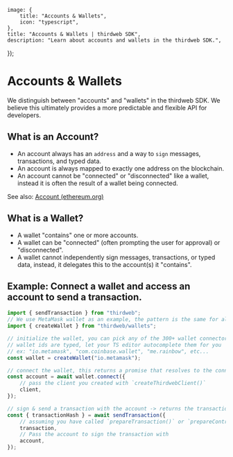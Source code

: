 
	image: {
		title: "Accounts & Wallets",
		icon: "typescript",
	},
	title: "Accounts & Wallets | thirdweb SDK",
	description: "Learn about accounts and wallets in the thirdweb SDK.",
});

# Accounts & Wallets

We distinguish between "accounts" and "wallets" in the thirdweb SDK. We believe this ultimately provides a more predictable and flexible API for developers.

## What is an Account?

- An account always has an `address` and a way to `sign` messages, transactions, and typed data.
- An account is always mapped to exactly one address on the blockchain.
- An account cannot be "connected" or "disconnected" like a wallet, instead it is often the result of a wallet being connected.

See also: [Account (ethereum.org)](https://ethereum.org/en/glossary/#account)

## What is a Wallet?

- A wallet "contains" one or more accounts.
- A wallet can be "connected" (often prompting the user for approval) or "disconnected".
- A wallet cannot independently sign messages, transactions, or typed data, instead, it delegates this to the account(s) it "contains".


<Stack>

<ArticleIconCard
	title="Supported Wallets"
	icon={ComponentIcon}
	href="/connect/external-wallets"
	description="See all 500+ wallets supported by the thirdweb SDKs"
/>

</Stack>

## Example: Connect a wallet and access an account to send a transaction.

```ts
import { sendTransaction } from "thirdweb";
// We use MetaMask wallet as an example, the pattern is the same for all wallets
import { createWallet } from "thirdweb/wallets";

// initialize the wallet, you can pick any of the 300+ wallet connectors supported
// wallet ids are typed, let your TS editor autocomplete them for you
// ex: "io.metamask", "com.coinbase.wallet", "me.rainbow", etc...
const wallet = createWallet("io.metamask");

// connect the wallet, this returns a promise that resolves to the connected account
const account = await wallet.connect({
	// pass the client you created with `createThirdwebClient()`
	client,
});

// sign & send a transaction with the account -> returns the transaction hash
const { transactionHash } = await sendTransaction({
	// assuming you have called `prepareTransaction()` or `prepareContractCall()` before which returns the prepared transaction to send
	transaction,
	// Pass the account to sign the transaction with
	account,
});
```

